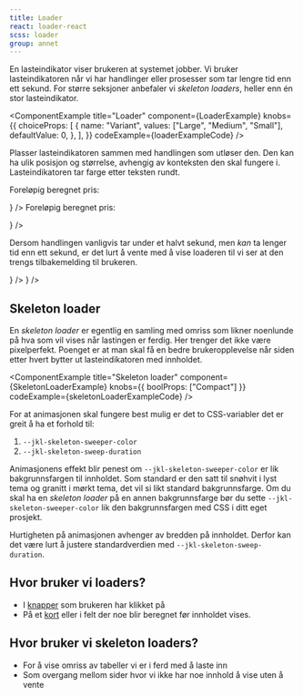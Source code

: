 ```yaml
---
title: Loader
react: loader-react
scss: loader
group: annet
---
```



<Ingress>
    En lasteindikator viser brukeren at systemet jobber. Vi bruker lasteindikatoren når vi har handlinger eller
    prosesser som tar lengre tid enn ett sekund. For større seksjoner anbefaler vi <em>skeleton loaders</em>, heller enn
    én stor lasteindikator.
</Ingress>

<ComponentExample
    title="Loader"
    component={LoaderExample}
    knobs={{
        choiceProps: [
            {
                name: "Variant",
                values: ["Large", "Medium", "Small"],
                defaultValue: 0,
            },
        ],
    }}
    codeExample={loaderExampleCode}
/>

Plasser lasteindikatoren sammen med handlingen som utløser den. Den kan ha ulik posisjon og størrelse, avhengig av konteksten den skal fungere i. Lasteindikatoren tar farge etter teksten rundt.

<Grid className="jkl-spacing-l--bottom">
    <DoDontExample
        type="do"
        description="Bruk passende størrelse"
        content={
            <p className="jkl-small">
                Foreløpig beregnet pris:
                <Loader
                    className="jkl-spacing-s--left"
                    variant="small"
                    inline
                    textDescription="Laster eksempel på passende størrelse"
                />
            </p>
        }
    />
    <DoDontExample
        type="dont"
        description="Bruk upassende størrelse"
        content={
            <p className="jkl-small">
                Foreløpig beregnet pris:
                <Loader
                    className="jkl-spacing-s--left"
                    variant="large"
                    inline
                    textDescription="Laster eksempel på upassende størrelse"
                />
            </p>
        }
    />
</Grid>

Dersom handlingen vanligvis tar under et halvt sekund, men _kan_ ta lenger tid enn ett sekund, er det lurt å vente med å vise loaderen til vi ser at den trengs tilbakemelding til brukeren.

<Grid>
    <DoDontExample type="do" description="Hopp over loader for raske handlinger" content={<QuickLoaderExampleDo />} />
    <DoDontExample type="dont" description="Vis et kort glimt av en loader" content={<QuickLoaderExampleDont />} />
</Grid>

## Skeleton loader

En _skeleton loader_ er egentlig en samling med omriss som likner noenlunde på hva som vil vises når lastingen er ferdig. Her trenger det ikke være pixelperfekt. Poenget er at man skal få en bedre brukeropplevelse når siden etter hvert bytter ut lasteindikatoren med innholdet.

<ComponentExample
    title="Skeleton loader"
    component={SkeletonLoaderExample}
    knobs={{ boolProps: ["Compact"] }}
    codeExample={skeletonLoaderExampleCode}
/>

For at animasjonen skal fungere best mulig er det to CSS-variabler det er greit å ha et forhold til:

1. `--jkl-skeleton-sweeper-color`
1. `--jkl-skeleton-sweep-duration`

Animasjonens effekt blir penest om `--jkl-skeleton-sweeper-color` er lik bakgrunnsfargen til innholdet. Som standard er den satt til snøhvit i lyst tema og granitt i mørkt tema, det vil si likt standard bakgrunnsfarge. Om du skal ha en _skeleton loader_ på en annen bakgrunnsfarge bør du sette `--jkl-skeleton-sweeper-color` lik den bakgrunnsfargen med CSS i ditt eget prosjekt.

Hurtigheten på animasjonen avhenger av bredden på innholdet. Derfor kan det være lurt å justere standardverdien med `--jkl-skeleton-sweep-duration`.

## Hvor bruker vi loaders?

-   I [knapper](/komponenter/buttons/) som brukeren har klikket på
-   På et [kort](/komponenter/card/) eller i felt der noe blir beregnet før innholdet vises.

## Hvor bruker vi skeleton loaders?

-   For å vise omriss av tabeller vi er i ferd med å laste inn
-   Som overgang mellom sider hvor vi ikke har noe innhold å vise uten å vente
